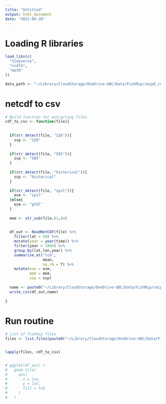 ```yaml
---
title: "Untitled"
output: html_document
date: "2023-09-20"
---
```



# Loading R libraries

```r


load_libs(c(
  "tidyverse",
  "ncdf4",
  "metR"
))

data_path <- "~/Library/CloudStorage/OneDrive-UBC/Data/FishMip/cmip6_runs"

```


# netcdf to csv

```r
# Build function for extracting files
cdf_to_csv <- function(file){
  
  
  if(str_detect(file, "126")){
    ssp <- "126"
  }
  
  if(str_detect(file, "585")){
    ssp <- "585"
  }
  
  if(str_detect(file, "historical")){
    ssp <- "historical"
  }
  
  if(str_detect(file, "ipsl")){
    esm <- "ipsl"
  }else{
    esm <- "gfdl"
  }
  
  mem <- str_sub(file,81,84)
  
  
  df_out <- ReadNetCDF(file) %>%
    filter(lat > 50) %>% 
    mutate(year = year(time)) %>% 
    filter(year > 1994) %>% 
    group_by(lat,lon,year) %>% 
    summarise_at("tcb",
                 mean,
                 na.rm = T) %>% 
    mutate(esm = esm,
           mem = mem,
           ssp = ssp)
  
  name <- paste0("~/Library/CloudStorage/OneDrive-UBC/Data/FishMip/cmip6_runs/csvs/new_runs/",mem,"_",ssp,"_",esm,".csv")
  write_csv(df_out,name)
  
}
```


# Run routine

```r

# List of fishmip files 
files <- list.files(paste0("~/Library/CloudStorage/OneDrive-UBC/Data/FishMip/cmip6_runs/netcdf/"),full.names = T)


lapply(files, cdf_to_csv)


# ggplot(df_out) +
#   geom_tile(
#     aes(
#       x = lon,
#       y = lat,
#       fill = tcb
#     )
#   )
```

